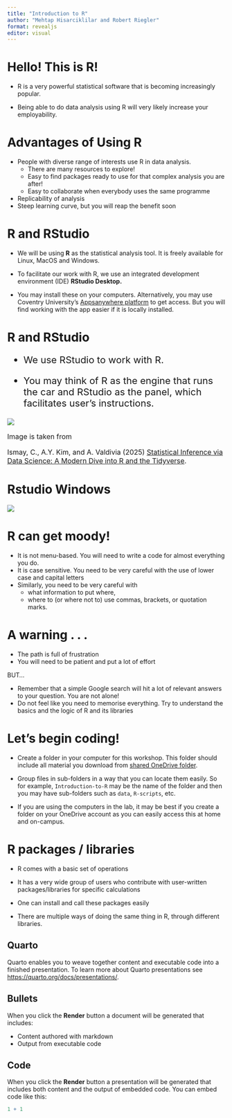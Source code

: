 ```yaml
---
title: "Introduction to R"
author: "Mehtap Hisarciklilar and Robert Riegler"
format: revealjs
editor: visual
---
```


# Hello! This is R!

-   R is a very powerful statistical software that is becoming increasingly popular.

-   Being able to do data analysis using R will very likely increase your employability.

# Advantages of Using R

-   People with diverse range of interests use R in data analysis.
    -   There are many resources to explore!
    -   Easy to find packages ready to use for that complex analysis you are after!
    -   Easy to collaborate when everybody uses the same programme
-   Replicability of analysis
-   Steep learning curve, but you will reap the benefit soon

# R and RStudio

-   We will be using **R** as the statistical analysis tool. It is freely available for Linux, MacOS and Windows.

-   To facilitate our work with R, we use an integrated development environment (IDE) **RStudio Desktop.**

-   You may install these on your computers. Alternatively, you may use Coventry University's [Appsanywhere platform](https://appsanywhere.coventry.ac.uk/) to get access. But you will find working with the app easier if it is locally installed.

# R and RStudio

::: {style="font-size: 22px"}
-   We use RStudio to work with R.

-   You may think of R as the engine that runs the car and RStudio as the panel, which facilitates user's instructions.
:::

<img src="images/R-RStudio.png"/>

::: {style="font-size: 16px"}
Image is taken from

Ismay, C., A.Y. Kim, and A. Valdivia (2025) [Statistical Inference via Data Science: A Modern Dive into R and the Tidyverse](https://moderndive.com/v2/index.html).
:::

# Rstudio Windows

<img src="images/rstudio.png"/>

# R can get moody!

-   It is not menu-based. You will need to write a code for almost everything you do.
-   It is case sensitive. You need to be very careful with the use of lower case and capital letters
-   Similarly, you need to be very careful with
    -   what information to put where,
    -   where to (or where not to) use commas, brackets, or quotation marks.

# A warning . . .

-   The path is full of frustration
-   You will need to be patient and put a lot of effort

BUT...

-   Remember that a simple Google search will hit a lot of relevant answers to your question. You are not alone!
-   Do not feel like you need to memorise everything. Try to understand the basics and the logic of R and its libraries

# Let's begin coding!

-   Create a folder in your computer for this workshop. This folder should include all material you download from [shared OneDrive folder](2025.03%20--%20Introduction%20to%20R%20Software).

-   Group files in sub-folders in a way that you can locate them easily. So for example, `Introduction-to-R` may be the name of the folder and then you may have sub-folders such as `data`, `R-scripts`, etc.

-   If you are using the computers in the lab, it may be best if you create a folder on your OneDrive account as you can easily access this at home and on-campus.

# R packages / libraries

-   R comes with a basic set of operations

-   It has a very wide group of users who contribute with user-written packages/libraries for specific calculations

-   One can install and call these packages easily

-   There are multiple ways of doing the same thing in R, through different libraries.

## Quarto

Quarto enables you to weave together content and executable code into a finished presentation. To learn more about Quarto presentations see <https://quarto.org/docs/presentations/>.

## Bullets

When you click the **Render** button a document will be generated that includes:

-   Content authored with markdown
-   Output from executable code

## Code

When you click the **Render** button a presentation will be generated that includes both content and the output of embedded code. You can embed code like this:

```r
1 + 1
```
